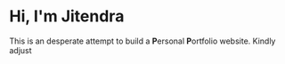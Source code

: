 # Hi, I'm Jitendra

This is an desperate attempt to build a <b>P</b>ersonal <b>P</b>ortfolio website. Kindly adjust
